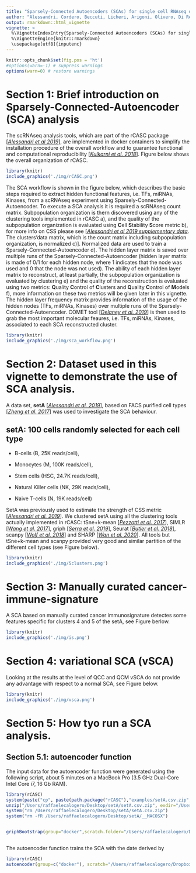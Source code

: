 ```yaml
---
title: "Sparsely-Connected Autoencoders (SCAs) for single cell RNAseq data mining supplementary data"
author: "Alessandri, Cordero, Beccuti, Licheri, Arigoni, Olivero, Di Renzo, Sapino and Calogero"
output: rmarkdown::html_vignette
vignette: >
  %\VignetteIndexEntry{Sparsely-Connected Autoencoders (SCAs) for single cell RNAseq data mining supplementary data}
  %\VignetteEngine{knitr::rmarkdown}
  \usepackage[utf8]{inputenc}
---
```


<style>
p.caption {
  font-size: 0.8em;
}
</style>

```r
knitr::opts_chunk$set(fig.pos = 'ht')
#options(warn=-1) # suppress warnings
options(warn=0) # restore warnings
```

# **Section 1**: Brief introduction on Sparsely-Connected-Autoencoder (SCA) analysis

The scRNAseq analysis tools, which are part of the rCASC package [[*Alessandri et al 2019*](https://pubmed.ncbi.nlm.nih.gov/31494672/)], are implemented in docker containers to simplify the installation procedure of the overall workflow and to guarantee functional and computational reproducibility [[*Kulkarni et al. 2018*](https://pubmed.ncbi.nlm.nih.gov/30367595/)]. Figure below shows the overall organization of rCASC.

```r
library(knitr)
include_graphics('./img/rCASC.png')
```




The SCA workflow is shown in the figure below, which describes the basic steps required to extract hidden functional features, i.e.  TFs, miRNAs, Kinases, from a scRNAseq experiment using Sparsely-Connected-Autoencoder. To execute a SCA analysis it is required a scRNAseq count matrix. Subpopulation organization is thern discovered using any of the clustering tools implemented in rCASC a), and the quality of the subpopulation organization is evaluated using **C**ell **S**tability **S**core metric b), for more info on CSS please see [[*Alessandri et al 2019 supplementary data*](https://academic.oup.com/gigascience/article/8/9/giz105/5565135#supplementary-data). The clusters'data matrix, which is the count matrix including subpopulation organization, is normalized c)]. Normalized data are used to train a Sparsely-Connected-Autoencoder d). The hidden layer matrix is saved over multiple runs of the Sparsely-Connected-Autoencoder (hidden layer matrix is made of 0/1 for each hidden node, where 1 indicates that the node was used and 0 that the node was not used). The ability of each hidden layer matrix to reconstruct, at least partially, the subpopulation organization is evaluated by clustering e) and the quality of the reconstruction is evaluated using two metrics: **Q**uality **C**ontrol of **C**lusters and **Q**uality **C**ontrol of **M**odels f), more information on these two metrics will be given later in this vignette. The hidden layer frequency matrix provides information of the usage of the hidden nodes (TFs, miRNAs, Kinases) over multiple runs of the Sparsely-Connected-Autoencoder. COMET tool [[*Delaney et al. 2019*](https://pubmed.ncbi.nlm.nih.gov/31657111/)] is then used to grab the most important molecular feaures, i.e.  TFs, miRNAs, Kinases, associated to each SCA reconstructed cluster.

```r
library(knitr)
include_graphics('./img/sca_workflow.png')
```


# **Section 2**: Dataset used in this vignette to demonstrate the use of SCA analysis.

A data set, **setA** [[*Alessandri et al. 2019*](https://academic.oup.com/gigascience/article/8/9/giz105/5565135)], based on FACS purified cell types [[*Zheng et al. 2017*](https://www.nature.com/articles/ncomms14049)] was used to investigate the SCA behaviour.

## **setA: 100 cells randomly selected for each cell type** 

- B-cells (B, 25K reads/cell), 
    
- Monocytes (M, 100K reads/cell), 
    
- Stem cells (HSC, 24.7K reads/cell), 
    
- Natural Killer cells (NK, 29K reads/cell), 
    
- Naive T-cells (N, 19K reads/cell)


SetA was previously used to estimate the strength of CSS metric [[*Alessandri et al. 2019*](https://academic.oup.com/gigascience/article/8/9/giz105/5565135)]. We clustered setA using all the clustering tools actually implemented in rCASC: tSne+k-mean [[*Pezzotti et al. 2017*](Approximated and User Steerable tSNE for Progressive Visual Analytics)], SIMLR [[*Wang et al. 2017*](https://www.nature.com/articles/nmeth.4207)], griph [[*Serra et al. 2019*](https://www.nature.com/articles/s41586-019-1146-y)], Seurat [[*Butler et al. 2018*](https://www.nature.com/articles/nbt.4096)], scanpy [[*Wolf et al. 2018*](https://genomebiology.biomedcentral.com/articles/10.1186/s13059-017-1382-0)] and SHARP [[*Wan et al. 2020*](https://genome.cshlp.org/content/early/2020/01/28/gr.254557.119)]. All tools but tSne+k-mean and scanpy provided very good and similar partition of the different cell types (see Figure below).

```r
library(knitr)
include_graphics('./img/5clusters.png')
```


# **Section 3**: Manually curated cancer-immune-signature 

A SCA based on manually curated cancer immunosignature detectes some features specific for clusters 4 and 5 of the setA, see Figure berlow.

```r
library(knitr)
include_graphics('./img/is.png')
```


# **Section 4**: variational SCA (vSCA)

Looking at the results at the level of QCC and QCM vSCA do not provide any advantage with respect to a normal SCA, see Figure below.

```r
library(knitr)
include_graphics('./img/vsca.png')
```

# **Section 5**: How tyo run a SCA analysis.


## **Section 5.1**: autoencoder function

The input data for the autoencoder function were generated using the following script, about 5 minutes on a MacBook Pro (3.5 GHz Dual-Core Intel Core i7, 16 Gb RAM).

```r
library(rCASC)
system(paste("cp", paste(path.package("rCASC"),"examples/setA.csv.zip", sep="/"), "/Users/raffaelecalogero/Desktop/setA/", sep=" "))
unzip("/Users/raffaelecalogero/Desktop/setA/setA.csv.zip", exdir="/Users/raffaelecalogero/Desktop/setA")
system("rm /Users/raffaelecalogero/Desktop/setA/setA.csv.zip")
system("rm -fR /Users/raffaelecalogero/Desktop/setA/__MACOSX")


griphBootstrap(group="docker",scratch.folder="/Users/raffaelecalogero/Desktop/scratch/", file="/Users/raffaelecalogero/Desktop/setA/setA.csv",  nPerm=16, permAtTime=8, percent=10, separator=",",logTen=0, seed=111)



```


The autoencoder function trains the SCA with the date derived by 

```r
library(rCASC)
autoencoder(group=c("docker"), scratch="/Users/raffaelecalogero/Dropbox/data/partially-connected-autoencoders/paper/npj_Systems_Biology_and_Applications/rebuttal/SCAtutorial/inst/examples/scratch", file="/Users/raffaelecalogero/Dropbox/data/partially-connected-autoencoders/paper/npj_Systems_Biology_and_Applications/rebuttal/SCAtutorial/inst/examples/setA/setA.csv", separator=",", nCluster=5, bias="TF", permutation=16, nEpochs=2000, patiencePercentage=5, cl="/Users/raffaelecalogero/Dropbox/data/partially-connected-autoencoders/paper/npj_Systems_Biology_and_Applications/rebuttal/SCAtutorial/inst/examples/setA/Results/setA/5/setA_clustering.output.csv", seed=1111, projectName="setATF", bN="NULL")

```



